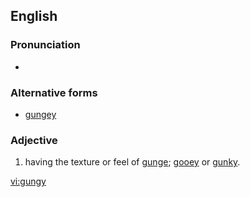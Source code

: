 ==English==

===Pronunciation===
* {{IPA|/ɡʌnʤiː/}}

===Alternative forms===
* [[gungey]]

===Adjective===
{{en-adj|gungi|er}}

# having the texture or feel of [[gunge]]; [[gooey]] or [[gunky]].

[[vi:gungy]]